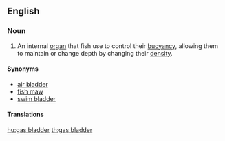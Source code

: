 ==English==

===Noun===
{{en-noun|head=[[gas]] [[bladder]]}}
{{wikipedia}}

# {{label|en|ichthyology}} An internal [[organ]] that fish use to control their [[buoyancy]], allowing them to maintain or change depth by changing their [[density]].

====Synonyms====
* [[air bladder]]
* [[fish maw]]
* [[swim bladder]]

====Translations====
{{trans-see|internal organ|swim bladder}}

[[hu:gas bladder]]
[[th:gas bladder]]